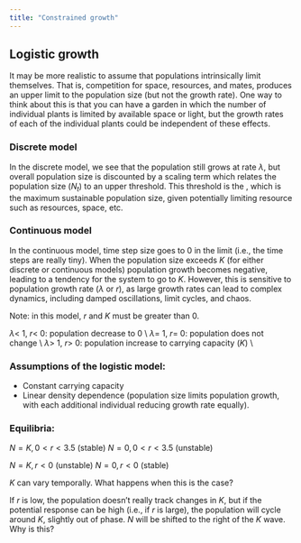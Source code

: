 ```yaml
---
title: "Constrained growth"
---
```




## Logistic growth

It may be more realistic to assume that populations intrinsically limit themselves. That is, competition for space, resources, and mates, produces an upper limit to the population size (but not the growth rate). One way to think about this is that you can have a garden in which the number of individual plants is limited by available space or light, but the growth rates of each of the individual plants could be independent of these effects. 




### Discrete model

In the discrete model, we see that the population still grows at rate $\lambda$, but overall population size is discounted by a scaling term which relates the population size ($N_t$) to an upper threshold. This threshold is the \textbf{carrying capacity ($K$)}, which is the maximum sustainable population size, given potentially limiting resource such as resources, space, etc. 


\begin{equation}
N_{t+1} = N_{t} + (ln(\lambda) * N_{t} * (1 - \frac{N_t}{K}))
\end{equation}






### Continuous model

In the continuous model, time step size goes to 0 in the limit (i.e., the time steps are really tiny). When the population size exceeds $K$ (for either discrete or continuous models) population growth becomes negative, leading to a tendency for the system to go to $K$. However, this is sensitive to population growth rate ($\lambda$ or $r$), as large growth rates can lead to complex dynamics, including damped oscillations, limit cycles, and chaos. 


\begin{equation}
\frac{dN}{dt} = rN \left[1- \frac{N}{K}\right], \ \ \ \ \ \  r, K > 0
\end{equation}

Note: in this model, $r$ and $K$ must be greater than 0.

$\lambda <$ 1, $r <$ 0: population decrease to 0 \\
$\lambda =$ 1, $r =$ 0: population does not change \\
$\lambda >$ 1, $r >$ 0: population increase to carrying capacity ($K$) \\


### Assumptions of the logistic model:


+ Constant carrying capacity
+ Linear density dependence (population size limits population growth, with each additional individual reducing growth rate equally).






### Equilibria:

$N = K, 0 < r < 3.5$ (stable) 
$N = 0, 0 < r < 3.5$ (unstable) 

$N = K, r < 0$ (unstable) 
$N = 0, r < 0$ (stable) 




$K$ can vary temporally. What happens when this is the case? 

If $r$ is low, the population doesn't really track changes in $K$, but if the potential response can be high (i.e., if $r$ is large), the population will cycle around $K$, slightly out of phase. $N$ will be shifted to the right of the $K$ wave. Why is this? 


